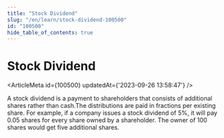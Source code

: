 ```yaml
---
title: "Stock Dividend"
slug: "/en/learn/stock-dividend-100500"
id: "100500"
hide_table_of_contents: true
---
```



# Stock Dividend

<ArticleMeta id={100500} updatedAt={'2023-09-26 13:58:47'} />
<div className='border-solid border-b border-t-0 my-4 border-[var(--ifm-color-gray-300)]' />

A stock dividend is a payment to shareholders that consists of additional shares rather than cash.The distributions are paid in fractions per existing share. For example, if a company issues a stock dividend of 5%, it will pay 0.05 shares for every share owned by a shareholder. The owner of 100 shares would get five additional shares.
